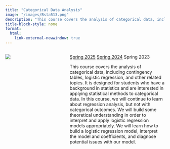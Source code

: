 ```yaml
---
title: "Categorical Data Analysis"
image: "/images/Bsta513.png"
description: "This course covers the analysis of categorical data, including contingency tables, logistic regression, and other related topics."
title-block-style: none 
format:
  html:
    link-external-newwindow: true
---
```


:::::: columns
::: {.column width="30%"}
![](../images/Bsta513.png)
:::

::: {.column width="5%"}
:::

::: {.column width="65%"}
[Spring 2025](https://nwakim.github.io/BSTA_513_S25/) [Spring 2024](https://nwakim.github.io/S2024_BSTA_513/) Spring 2023

This course covers the analysis of categorical data, including contingency tables, logistic regression, and other related topics. It is designed for students who have a background in statistics and are interested in applying statistical methods to categorical data. In this course, we will continue to learn about regression analysis, but not with categorical outcomes. We will build some theoretical understanding in order to interpret and apply logistic regression models appropriately. We will learn how to build a logistic regression model, interpret the model and coefficients, and diagnose potential issues with our model.
:::
::::::
